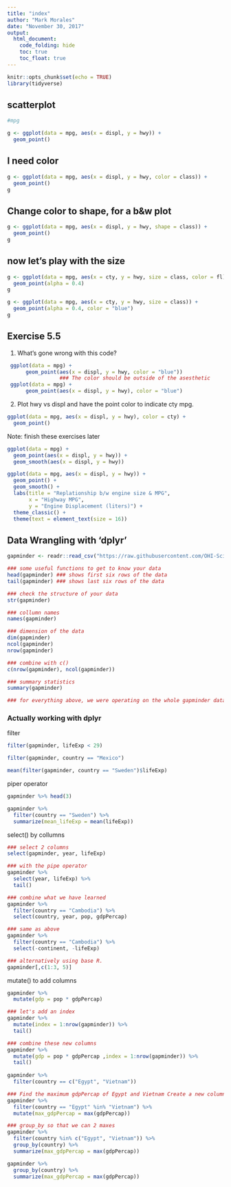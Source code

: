 ```yaml
---
title: "index"
author: "Mark Morales"
date: "November 30, 2017"
output: 
  html_document:
    code_folding: hide
    toc: true
    toc_float: true
---
```


```r
knitr::opts_chunk$set(echo = TRUE)
library(tidyverse)
```

## scatterplot

```r
#mpg

g <- ggplot(data = mpg, aes(x = displ, y = hwy)) + 
  geom_point()

```

## I need color

```r
g <- ggplot(data = mpg, aes(x = displ, y = hwy, color = class)) +
  geom_point()
g
```

## Change color to shape, for a b&w plot

``` r
g <- ggplot(data = mpg, aes(x = displ, y = hwy, shape = class)) +
  geom_point()
g
```

## now let's play with the size

``` r
g <- ggplot(data = mpg, aes(x = cty, y = hwy, size = class, color = fl)) +
  geom_point(alpha = 0.4)
g
```

```r
g <- ggplot(data = mpg, aes(x = cty, y = hwy, size = class)) +
  geom_point(alpha = 0.4, color = "blue")
g
```

## Exercise 5.5

1. What’s gone wrong with this code?

```r
 ggplot(data = mpg) + 
      geom_point(aes(x = displ, y = hwy, color = "blue"))
                 ### The color should be outside of the asesthetic
 ggplot(data = mpg) + 
      geom_point(aes(x = displ, y = hwy), color = "blue")
```

2. Plot hwy vs displ and have the point color to indicate cty mpg.

```r
ggplot(data = mpg, aes(x = displ, y = hwy), color = cty) + 
  geom_point()
```

Note: finish these exercises later

```r

ggplot(data = mpg) + 
  geom_point(aes(x = displ, y = hwy)) + 
  geom_smooth(aes(x = displ, y = hwy))

ggplot(data = mpg, aes(x = displ, y = hwy)) + 
  geom_point() + 
  geom_smooth() + 
  labs(title = "Replationship b/w engine size & MPG",
       x = "Highway MPG",
       y = "Engine Displacement (liters)") + 
  theme_classic() + 
  theme(text = element_text(size = 16))
```

## Data Wrangling with 'dplyr'

```r

gapminder <- readr::read_csv("https://raw.githubusercontent.com/OHI-Science/data-science-training/master/data/gapminder.csv")

### some useful functions to get to know your data
head(gapminder) ### shows first six rows of the data
tail(gapminder) ### shows last six rows of the data

### check the structure of your data
str(gapminder)

### collumn names
names(gapminder)

### dimension of the data
dim(gapminder)
ncol(gapminder)
nrow(gapminder)

### combine with c()
c(nrow(gapminder), ncol(gapminder))

### summary statistics
summary(gapminder)

### for everything above, we were operating on the whole gapminder dataset

```

### Actually working with dplyr

filter
```r
filter(gapminder, lifeExp < 29)

filter(gapminder, country == "Mexico")

mean(filter(gapminder, country == "Sweden")$lifeExp)

```


piper operator
```r
gapminder %>% head(3)

gapminder %>%
  filter(country == "Sweden") %>%
  summarize(mean_lifeExp = mean(lifeExp))


```

select() by collumns
```r
### select 2 columns
select(gapminder, year, lifeExp)

### with the pipe operator
gapminder %>%
  select(year, lifeExp) %>%
  tail()

### combine what we have learned 
gapminder %>%
  filter(country == "Cambodia") %>%
  select(country, year, pop, gdpPercap)

### same as above
gapminder %>%
  filter(country == "Cambodia") %>%
  select(-continent, -lifeExp)

### alternatively using base R.
gapminder[,c(1:3, 5)]

```

mutate() to add columns
```r
gapminder %>%
  mutate(gdp = pop * gdpPercap)

### let's add an index
gapminder %>%
  mutate(index = 1:nrow(gapminder)) %>%
  tail()

### combine these new columns
gapminder %>%
  mutate(gdp = pop * gdpPercap ,index = 1:nrow(gapminder)) %>%
  tail()
  
gapminder %>%
  filter(country == c("Egypt", "Vietnam"))

### Find the maximum gdpPercap of Egypt and Vietnam Create a new column.
gapminder %>%
  filter(country == "Egypt" %in% "Vietnam") %>%
  mutate(max_gdpPercap = max(gdpPercap))

### group_by so that we can 2 maxes
gapminder %>%
  filter(country %in% c("Egypt", "Vietnam")) %>%
  group_by(country) %>%
  summarize(max_gdpPercap = max(gdpPercap))

gapminder %>%
  group_by(country) %>%
  summarize(max_gdpPercap = max(gdpPercap))
  
```
